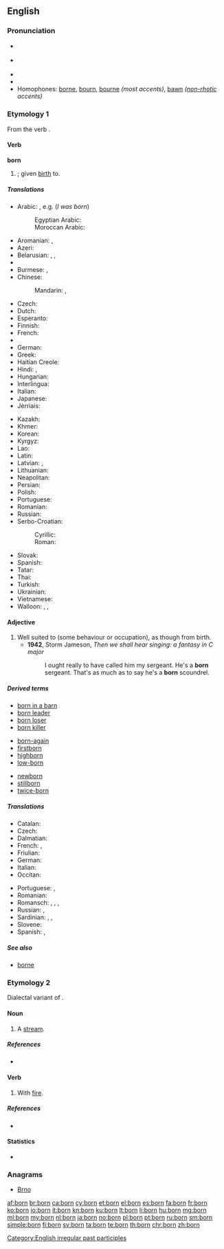 {{also|Born|börn|børn}}
==English==
{{wikipedia}}

===Pronunciation===
* {{a|RP}} {{IPA|ˈbɔːn}}
* {{a|GA}} {{IPA|ˈbɔːɹn}}
* {{audio|en-us-born.ogg|Audio (US)}}
* {{rhymes|ɔː(ɹ)n}}
* Homophones: [[borne]], [[bourn]], [[bourne]] ''(most accents)'', [[bawn]] ''([[non-rhotic]] accents)''

===Etymology 1===
From the verb {{term|bear|to bear}}.

====Verb====
'''born'''

# {{past participle of|bear|lang=en}}; given [[birth]] to.

=====Translations=====
{{trans-top|''be born''}}
* Arabic: {{qualifier|passive forms of}} {{t+|ar|ولد|tr=wálada|sc=Arab}}, e.g. {{t-|ar|ولدت|tr=wulidtu|sc=Arab}} (''I was born'')
*: Egyptian Arabic: {{tø|arz|اتولد|tr=etwalad|sc=Arab}}
*: Moroccan Arabic: {{tø|ary|زاد|tr=zad}}
* Aromanian: {{t-|rup|nascu}}, {{t-|rup|amintu}}
* Azeri: {{t-|az|doğulmaq}}
* Belarusian: {{t-|be|нарадзіцца|tr=naradzícca|sc=Cyrl}}, {{t|be|нараджацца|tr=naradžácca|sc=Cyrl}}, {{t|be|радзіцца|tr=radzícca|sc=Cyrl}}
* {{trreq|bg}}
* Burmese: {{t+|my|ဖွား|tr=hpwa:|sc=Mymr}}, {{t+|my|မွေး|tr=mwei:|sc=Mymr}}
* Chinese:
*: Mandarin: {{t|cmn|出生|tr=chūshēng|sc=Hani}}, {{t|cmn|出世|tr=chūshì|sc=Hani}}
* Czech: {{t-|cs|narodit se}}
* Dutch: {{t-|nl|geboren worden}}
* Esperanto: {{t-|eo|naskiĝi}}
* Finnish: {{t+|fi|syntyä}}
* French: {{t+|fr|naître}}
* {{trreq|ka}}
* German: {{t+|de|geboren werden}}
* Greek: {{t+|el|γεννιέμαι|tr=genniemai}}
* Haitian Creole: {{tø|ht|fèt}}
* Hindi: {{t-|hi|जन्म होना|tr=janma honā|sc=Deva}}, {{t-|hi|पैदा होना|tr=paidā honā|sc=Deva}}
* Hungarian: {{t+|hu|születik}}
* Interlingua: {{t-|ia|nascer}}
* Italian: {{t+|it|nascere}}
* Japanese: {{t-|ja|生まれる|tr=うまれる, umareru|sc=Jpan}}
* Jèrriais: {{tø|roa-jer|naître}}
{{trans-mid}}
* Kazakh: {{t|kk|туу|sc=Cyrl}}
* Khmer: {{t+|km|កើត|tr=kaət|sc=Khmr}}
* Korean: {{t+|ko|태어나다|tr=tae-eonada|sc=Kore}}
* Kyrgyz: {{t-|ky|чыгуу|tr=çıguu|sc=Cyrl}}
* Lao: {{t+|lo|ເກີດ|tr=kəət|sc=Laoo}}
* Latin: {{t+|la|nascor}}
* Latvian: {{t+|lv|dzimt}}, {{t-|lv|piedzimt}}
* Lithuanian: {{t+|lt|gimti}}
* Neapolitan: {{tø|nap|nasce}}
* Persian: {{t-|fa|به دنیا آمدن|tr=be donyâ âmadan|sc=fa-Arab}}
* Polish: {{t+|pl|urodzić się}}
* Portuguese: {{t+|pt|nascer}}
* Romanian: {{t+|ro|naște}}
* Russian: {{qualifier|be born}} {{t+|ru|родиться|tr=rodít'sja|sc=Cyrl}}
* Serbo-Croatian:
*: Cyrillic: {{t-|sh|родити|alt=родити се}}
*: Roman: {{t-|sh|roditi|alt=roditi se}}
* Slovak: {{t-|sk|narodiť se}}
* Spanish: {{t+|es|nacer}}
* Tatar: {{t-|tt|яралырга|tr=yaralırğa|sc=Cyrl}}
* Thai: {{t+|th|เกิด|tr=gèrt|sc=Thai}}
* Turkish: {{t+|tr|doğmak}}
* Ukrainian: {{t-|uk|народитися|tr=narodýtysja|sc=Cyrl}}
* Vietnamese: {{t+|vi|sinh}}
* Walloon: {{t+|wa|skepyî}}, {{t+|wa|vini å monde}}, {{t+|wa|nexhe}}
{{trans-bottom}}

====Adjective====
{{en-adj|-}}

# Well suited to (some behaviour or occupation), as though from birth.
#* '''1942''', Storm Jameson, ''Then we shall hear singing: a fantasy in C major''
#*: I ought really to have called him my sergeant. He's a '''born''' sergeant. That's as much as to say he's a '''born''' scoundrel.

=====Derived terms=====
{{rel-top3|Terms derived from "born"}}
* [[born in a barn]]
* [[born leader]]
* [[born loser]]
* [[born killer]]
{{rel-mid3}}
* [[born-again]]
* [[firstborn]]
* [[highborn]]
* [[low-born]]
{{rel-mid3}}
* [[newborn]]
* [[stillborn]]
* [[twice-born]]
{{rel-bottom}}

=====Translations=====
{{trans-top|given birth to}}
* Catalan: {{l/ca|nascut}}
* Czech: {{t-|cs|rozený}}
* Dalmatian: {{tø|dlm|nascoit}}
* French: {{t+|fr|né|m}}, {{t+|fr|née|f}}
* Friulian: {{tø|fur|našût}}
* German: {{t+|de|geboren}}
* Italian: {{t+|it|nato}}
* Occitan: {{t-|oc|nascut}}
{{trans-mid}}
* Portuguese: {{t+|pt|nascido}}, {{t+|pt|nato}}
* Romanian: {{t-|ro|născut}}
* Romansch: {{t-|rm|naschì}}, {{t-|rm|naschiu}}, {{t-|rm|naschieu}}, {{t-|rm|nat}}
* Russian: {{t-|ru|рождённый|tr=roždjónnyj}}, {{t+|ru|урождённый|tr=uroždjónnyj}} {{qualifier|rare}}
* Sardinian: {{t-|sc|naschidu}}, {{t-|sc|nasciu}}, {{t-|sc|nassiu}}
* Slovene: {{t+|sl|rojen}}
* Spanish: {{t+|es|nacido}}, {{t+|es|nato}}
{{trans-bottom}}

=====See also=====
* [[borne]]

===Etymology 2===
Dialectal variant of {{term|burn}}.

====Noun====
{{en-noun}}

# {{context|Geordie|lang=en}} {{alternative spelling of|burn}} A [[stream]].

=====References=====
* {{R:New Geordie Dictionary 1987}}

====Verb====
{{en-verb|borns|bornin|bornt|bornt}}

# {{context|Geordie|lang=en}} {{alternative spelling of|burn}} With [[fire]].

=====References=====
* {{R:Dobson & Irwin Newcastle 1970}}

====Statistics====
* {{rank|William|remain|covered|717|born|somewhat|figure|goes}}

===Anagrams===
* [[Brno#English|Brno]]

[[Category:English irregular past participles]]

[[af:born]]
[[br:born]]
[[ca:born]]
[[cy:born]]
[[et:born]]
[[el:born]]
[[es:born]]
[[fa:born]]
[[fr:born]]
[[ko:born]]
[[io:born]]
[[it:born]]
[[kn:born]]
[[ku:born]]
[[lt:born]]
[[li:born]]
[[hu:born]]
[[mg:born]]
[[ml:born]]
[[my:born]]
[[nl:born]]
[[ja:born]]
[[no:born]]
[[pl:born]]
[[pt:born]]
[[ru:born]]
[[sm:born]]
[[simple:born]]
[[fi:born]]
[[sv:born]]
[[ta:born]]
[[te:born]]
[[th:born]]
[[chr:born]]
[[zh:born]]